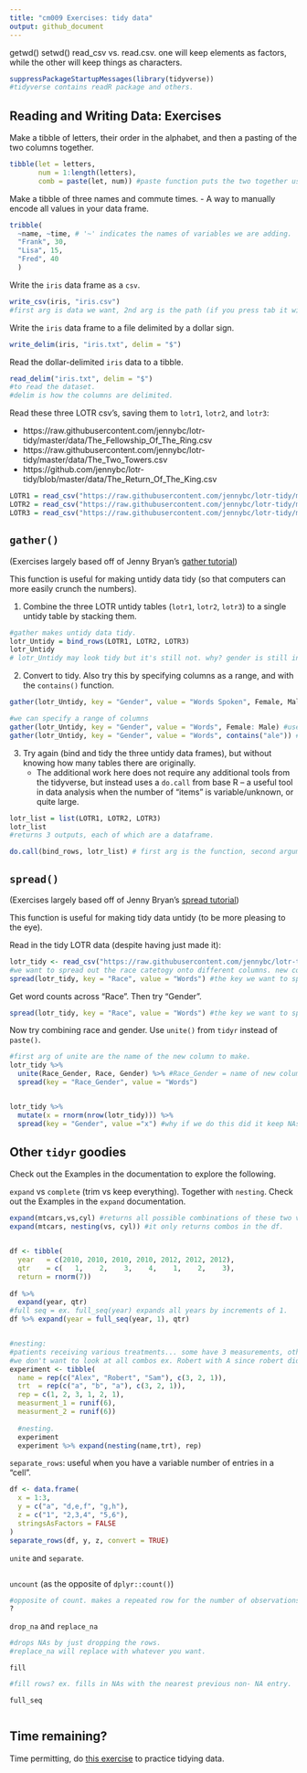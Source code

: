 ```yaml
---
title: "cm009 Exercises: tidy data"
output: github_document
---
```

getwd()
setwd()
read_csv vs. read.csv. one will keep elements as factors, while the other will keep things as characters.
```r
suppressPackageStartupMessages(library(tidyverse))
#tidyverse contains readR package and others.
```

## Reading and Writing Data: Exercises

Make a tibble of letters, their order in the alphabet, and then a pasting of the two columns together.

```r
tibble(let = letters,
       num = 1:length(letters),
       comb = paste(let, num)) #paste function puts the two together using a space value. you can change the separation by adding sep = , or use paste0 which will have no separation between pasted values. 
```

Make a tibble of three names and commute times.
- A way to manually encode all values in your data frame.
```r
tribble(
  ~name, ~time, # '~' indicates the names of variables we are adding.
  "Frank", 30,
  "Lisa", 15,
  "Fred", 40
  )
```


Write the `iris` data frame as a `csv`. 

```r
write_csv(iris, "iris.csv")
#first arg is data we want, 2nd arg is the path (if you press tab it will lead to files that you currently have, or you can make your own which will be saved in your current working directory)
```

Write the `iris` data frame to a file delimited by a dollar sign. 

```r
write_delim(iris, "iris.txt", delim = "$")
```

Read the dollar-delimited `iris` data to a tibble.

```r
read_delim("iris.txt", delim = "$")
#to read the dataset. 
#delim is how the columns are delimited.
```

Read these three LOTR csv's, saving them to `lotr1`, `lotr2`, and `lotr3`:

- https://raw.githubusercontent.com/jennybc/lotr-tidy/master/data/The_Fellowship_Of_The_Ring.csv
- https://raw.githubusercontent.com/jennybc/lotr-tidy/master/data/The_Two_Towers.csv
- https://github.com/jennybc/lotr-tidy/blob/master/data/The_Return_Of_The_King.csv

```r
LOTR1 = read_csv("https://raw.githubusercontent.com/jennybc/lotr-tidy/master/data/The_Fellowship_Of_The_Ring.csv") #can just paste the URL above
LOTR2 = read_csv("https://raw.githubusercontent.com/jennybc/lotr-tidy/master/data/The_Two_Towers.csv")
LOTR3 = read_csv("https://raw.githubusercontent.com/jennybc/lotr-tidy/master/data/The_Return_Of_The_King.csv")
```

## `gather()`

(Exercises largely based off of Jenny Bryan's [gather tutorial](https://github.com/jennybc/lotr-tidy/blob/master/02-gather.md))

This function is useful for making untidy data tidy (so that computers can more easily crunch the numbers).

1. Combine the three LOTR untidy tables (`lotr1`, `lotr2`, `lotr3`) to a single untidy table by stacking them.  

```r
#gather makes untidy data tidy. 
lotr_Untidy = bind_rows(LOTR1, LOTR2, LOTR3)
lotr_Untidy
# lotr_Untidy may look tidy but it's still not. why? gender is still in two columns but we want to combine it into one. 
```

2. Convert to tidy. Also try this by specifying columns as a range, and with the `contains()` function.

```r

gather(lotr_Untidy, key = "Gender", value = "Words Spoken", Female, Male) #value will name the new columns. we also need to specify the columns that currently make up the variables we want to merge (Female and Male in our case). Key is the separation - we will separate by gender male or female. and the values currently inside it we will re-assign as a "words spoken" variable.

#we can specify a range of columns
gather(lotr_Untidy, key = "Gender", value = "Words", Female: Male) #use :
gather(lotr_Untidy, key = "Gender", value = "Words", contains("ale")) #will return values that contain "ale" which in our case is found in both male and female
```

3. Try again (bind and tidy the three untidy data frames), but without knowing how many tables there are originally. 
    - The additional work here does not require any additional tools from the tidyverse, but instead uses a `do.call` from base R -- a useful tool in data analysis when the number of "items" is variable/unknown, or quite large. 

```r
lotr_list = list(LOTR1, LOTR2, LOTR3)
lotr_list
#returns 3 outputs, each of which are a dataframe.

do.call(bind_rows, lotr_list) # first arg is the function, second argument is applying function to all datasets.

```

## `spread()`

(Exercises largely based off of Jenny Bryan's [spread tutorial](https://github.com/jennybc/lotr-tidy/blob/master/03-spread.md))

This function is useful for making tidy data untidy (to be more pleasing to the eye).

Read in the tidy LOTR data (despite having just made it):

```r
lotr_tidy <- read_csv("https://raw.githubusercontent.com/jennybc/lotr-tidy/master/data/lotr_tidy.csv") #bring in the tidy data (done already here for us)
#we want to spread out the race catetogy onto different columns. new column for each race w/ word count under each. 
spread(lotr_tidy, key = "Race", value = "Words") #the key we want to spread into columns is Race and the value we want to put into that column is "Words"
```

Get word counts across "Race". Then try "Gender". 

```r
spread(lotr_tidy, key = "Race", value = "Words") #the key we want to spread into columns is Race and the value we want to put into that column is "Words"

```

Now try combining race and gender. Use `unite()` from `tidyr` instead of `paste()`. 

```r
#first arg of unite are the name of the new column to make.
lotr_tidy %>% 
  unite(Race_Gender, Race, Gender) %>% #Race_Gender = name of new column. and then we specify the columns we want to unite.
  spread(key = "Race_Gender", value = "Words")


lotr_tidy %>% 
  mutate(x = rnorm(nrow(lotr_tidy))) %>% 
  spread(key = "Gender", value ="x") #why if we do this did it keep NAs? The words variable doesnt have a unique combination
```

## Other `tidyr` goodies

Check out the Examples in the documentation to explore the following.

`expand` vs `complete` (trim vs keep everything). Together with `nesting`. Check out the Examples in the `expand` documentation.

```r
expand(mtcars,vs,cyl) #returns all possible combinations of these two varaibles in the mtcars dataframe. if you use 
expand(mtcars, nesting(vs, cyl)) #it only returns combos in the df.


df <- tibble(
  year   = c(2010, 2010, 2010, 2010, 2012, 2012, 2012),
  qtr    = c(   1,    2,    3,    4,    1,    2,    3),
  return = rnorm(7))
  
df %>% 
  expand(year, qtr)
#full seq = ex. full_seq(year) expands all years by increments of 1. 
df %>% expand(year = full_seq(year, 1), qtr)


#nesting:
#patients receiving various treatments... some have 3 measurements, others have 2. the goal is to fill in the ones with two with NAs. 
#we don't want to look at all combos ex. Robert with A since robert didn't take tmt A. we can ne
experiment <- tibble(
  name = rep(c("Alex", "Robert", "Sam"), c(3, 2, 1)),
  trt  = rep(c("a", "b", "a"), c(3, 2, 1)),
  rep = c(1, 2, 3, 1, 2, 1),
  measurment_1 = runif(6),
  measurment_2 = runif(6))
  
  #nesting.
  experiment
  experiment %>% expand(nesting(name,trt), rep)

```

`separate_rows`: useful when you have a variable number of entries in a "cell".

```r

df <- data.frame(
  x = 1:3,
  y = c("a", "d,e,f", "g,h"),
  z = c("1", "2,3,4", "5,6"),
  stringsAsFactors = FALSE
)
separate_rows(df, y, z, convert = TRUE)
```

`unite` and `separate`.

```r

```

`uncount` (as the opposite of `dplyr::count()`)

```r
#opposite of count. makes a repeated row for the number of observations tht you have.
?
```


`drop_na` and `replace_na`

```r
#drops NAs by just dropping the rows.
#replace_na will replace with whatever you want.
```

`fill`

```r
#fill rows? ex. fills in NAs with the nearest previous non- NA entry.  ????? Avoid?
```


`full_seq`

```r

```


## Time remaining?

Time permitting, do [this exercise](https://github.com/jennybc/lotr-tidy/blob/master/02-gather.md#exercises) to practice tidying data. 